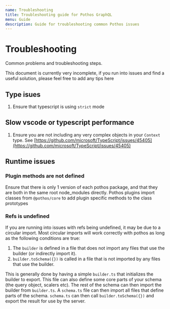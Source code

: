 ```yaml
---
name: Troubleshooting
title: Troubleshooting guide for Pothos GraphQL
menu: Guide
description: Guide for troubleshooting common Pothos issues
---
```





# Troubleshooting

Common problems and troubleshooting steps.

This document is currently very incomplete, if you run into issues and find a useful solution,
please feel free to add any tips here

## Type isues

1. Ensure that typescript is using `strict` mode

## Slow vscode or typescript performance

1. Ensure you are not including any very complex objects in your `Context` type. See
   [https://github.com/microsoft/TypeScript/issues/45405](https://github.com/microsoft/TypeScript/issues/45405)

## Runtime issues

### Plugin methods are not defined

Ensure that there is only 1 version of each pothos package, and that they are both in the same root
node_modules directly. Pothos plugins import classes from `@pothos/core` to add plugin specific
methods to the class prototypes

### Refs is undefined

If you are running into issues with refs being undefined, it may be due to a circular import. Most
circular imports will work correctly with pothos as long as the following conditions are true:

1. The `builder` is defined in a file that does not import any files that use the builder (or
   indirectly import it).
2. `builder.toSchema({})` is called in a file that is not imported by any files that use the
   builder.

This is generally done by having a simple `builder.ts` that initializes the builder to export. This
file can also define some core parts of your schema (the query object, scalers etc). The rest of the
schema can then import the builder from `builder.ts`. A `schema.ts` file can then import all files
that define parts of the schema. `schema.ts` can then call `builder.toSchema({})` and export the
result for use by the server.
